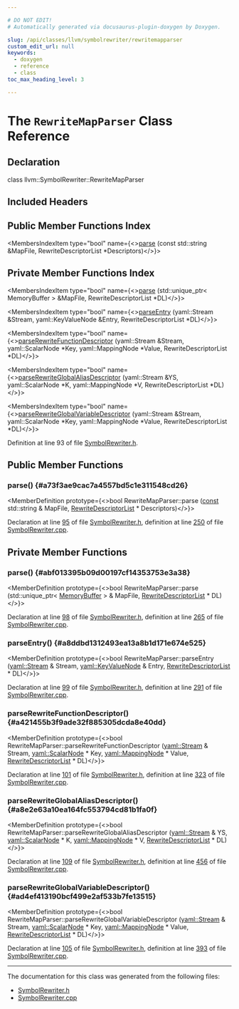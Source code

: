```yaml
---

# DO NOT EDIT!
# Automatically generated via docusaurus-plugin-doxygen by Doxygen.

slug: /api/classes/llvm/symbolrewriter/rewritemapparser
custom_edit_url: null
keywords:
  - doxygen
  - reference
  - class
toc_max_heading_level: 3

---
```





# The `RewriteMapParser` Class Reference

<DoxygenPage pluginConfig={pluginConfig}>



## Declaration

<CodeBlock>class llvm::SymbolRewriter::RewriteMapParser</CodeBlock>

## Included Headers

<IncludesList>
<IncludesListItem
  filePath="llvm/Transforms/Utils/SymbolRewriter.h"
  permalink="/docs/api/files/include/include/llvm/include/llvm/transforms/include/llvm/transforms/utils/symbolrewriter-h"
  isLocal="true" />
</IncludesList>

## Public Member Functions Index

<MembersIndex>

<MembersIndexItem
  type="bool"
  name={<><a href="#a73f3ae9cac7a4557bd5c1e311548cd26">parse</a> (const std::string &amp;MapFile, RewriteDescriptorList &#42;Descriptors)</>}>
</MembersIndexItem>

</MembersIndex>

## Private Member Functions Index

<MembersIndex>

<MembersIndexItem
  type="bool"
  name={<><a href="#abf013395b09d00197cf14353753e3a38">parse</a> (std::unique&#95;ptr&lt; MemoryBuffer &gt; &amp;MapFile, RewriteDescriptorList &#42;DL)</>}>
</MembersIndexItem>

<MembersIndexItem
  type="bool"
  name={<><a href="#a8ddbd1312493ea13a8b1d171e674e525">parseEntry</a> (yaml::Stream &amp;Stream, yaml::KeyValueNode &amp;Entry, RewriteDescriptorList &#42;DL)</>}>
</MembersIndexItem>

<MembersIndexItem
  type="bool"
  name={<><a href="#a421455b3f9ade32f885305dcda8e40dd">parseRewriteFunctionDescriptor</a> (yaml::Stream &amp;Stream, yaml::ScalarNode &#42;Key, yaml::MappingNode &#42;Value, RewriteDescriptorList &#42;DL)</>}>
</MembersIndexItem>

<MembersIndexItem
  type="bool"
  name={<><a href="#a8e2e63a10ea164fc553794cd81b1fa0f">parseRewriteGlobalAliasDescriptor</a> (yaml::Stream &amp;YS, yaml::ScalarNode &#42;K, yaml::MappingNode &#42;V, RewriteDescriptorList &#42;DL)</>}>
</MembersIndexItem>

<MembersIndexItem
  type="bool"
  name={<><a href="#ad4ef413190bcf499e2af533b7fe13515">parseRewriteGlobalVariableDescriptor</a> (yaml::Stream &amp;Stream, yaml::ScalarNode &#42;Key, yaml::MappingNode &#42;Value, RewriteDescriptorList &#42;DL)</>}>
</MembersIndexItem>

</MembersIndex>


Definition at line 93 of file <a href="/docs/api/files/include/include/llvm/include/llvm/transforms/include/llvm/transforms/utils/symbolrewriter-h">SymbolRewriter.h</a>.

<SectionDefinition>

## Public Member Functions

### parse() {#a73f3ae9cac7a4557bd5c1e311548cd26}

<MemberDefinition
  prototype={<>bool RewriteMapParser::parse (<a href="/docs/api/files/lib/lib/target/lib/target/aarch64/aarch64promoteconstant-cpp/#a90f8350fecae261c25be85d38b451bff">const</a> std::string &amp; MapFile, <a href="/docs/api/namespaces/llvm/symbolrewriter/#a0595c7fd39f8a8f9819d30602e4335f7">RewriteDescriptorList</a> &#42; Descriptors)</>}>

Declaration at line <a href="/docs/api/files/include/include/llvm/include/llvm/transforms/include/llvm/transforms/utils/symbolrewriter-h/#l00095">95</a> of file <a href="/docs/api/files/include/include/llvm/include/llvm/transforms/include/llvm/transforms/utils/symbolrewriter-h">SymbolRewriter.h</a>, definition at line <a href="/docs/api/files/lib/lib/transforms/lib/transforms/utils/symbolrewriter-cpp/#l00250">250</a> of file <a href="/docs/api/files/lib/lib/transforms/lib/transforms/utils/symbolrewriter-cpp">SymbolRewriter.cpp</a>.
</MemberDefinition>

</SectionDefinition>

<SectionDefinition>

## Private Member Functions

### parse() {#abf013395b09d00197cf14353753e3a38}

<MemberDefinition
  prototype={<>bool RewriteMapParser::parse (std::unique&#95;ptr&lt; <a href="/docs/api/classes/llvm/memorybuffer">MemoryBuffer</a> &gt; &amp; MapFile, <a href="/docs/api/namespaces/llvm/symbolrewriter/#a0595c7fd39f8a8f9819d30602e4335f7">RewriteDescriptorList</a> &#42; DL)</>}>

Declaration at line <a href="/docs/api/files/include/include/llvm/include/llvm/transforms/include/llvm/transforms/utils/symbolrewriter-h/#l00098">98</a> of file <a href="/docs/api/files/include/include/llvm/include/llvm/transforms/include/llvm/transforms/utils/symbolrewriter-h">SymbolRewriter.h</a>, definition at line <a href="/docs/api/files/lib/lib/transforms/lib/transforms/utils/symbolrewriter-cpp/#l00265">265</a> of file <a href="/docs/api/files/lib/lib/transforms/lib/transforms/utils/symbolrewriter-cpp">SymbolRewriter.cpp</a>.
</MemberDefinition>

### parseEntry() {#a8ddbd1312493ea13a8b1d171e674e525}

<MemberDefinition
  prototype={<>bool RewriteMapParser::parseEntry (<a href="/docs/api/classes/llvm/yaml/stream">yaml::Stream</a> &amp; Stream, <a href="/docs/api/classes/llvm/yaml/keyvaluenode">yaml::KeyValueNode</a> &amp; Entry, <a href="/docs/api/namespaces/llvm/symbolrewriter/#a0595c7fd39f8a8f9819d30602e4335f7">RewriteDescriptorList</a> &#42; DL)</>}>

Declaration at line <a href="/docs/api/files/include/include/llvm/include/llvm/transforms/include/llvm/transforms/utils/symbolrewriter-h/#l00099">99</a> of file <a href="/docs/api/files/include/include/llvm/include/llvm/transforms/include/llvm/transforms/utils/symbolrewriter-h">SymbolRewriter.h</a>, definition at line <a href="/docs/api/files/lib/lib/transforms/lib/transforms/utils/symbolrewriter-cpp/#l00291">291</a> of file <a href="/docs/api/files/lib/lib/transforms/lib/transforms/utils/symbolrewriter-cpp">SymbolRewriter.cpp</a>.
</MemberDefinition>

### parseRewriteFunctionDescriptor() {#a421455b3f9ade32f885305dcda8e40dd}

<MemberDefinition
  prototype={<>bool RewriteMapParser::parseRewriteFunctionDescriptor (<a href="/docs/api/classes/llvm/yaml/stream">yaml::Stream</a> &amp; Stream, <a href="/docs/api/classes/llvm/yaml/scalarnode">yaml::ScalarNode</a> &#42; Key, <a href="/docs/api/classes/llvm/yaml/mappingnode">yaml::MappingNode</a> &#42; Value, <a href="/docs/api/namespaces/llvm/symbolrewriter/#a0595c7fd39f8a8f9819d30602e4335f7">RewriteDescriptorList</a> &#42; DL)</>}>

Declaration at line <a href="/docs/api/files/include/include/llvm/include/llvm/transforms/include/llvm/transforms/utils/symbolrewriter-h/#l00101">101</a> of file <a href="/docs/api/files/include/include/llvm/include/llvm/transforms/include/llvm/transforms/utils/symbolrewriter-h">SymbolRewriter.h</a>, definition at line <a href="/docs/api/files/lib/lib/transforms/lib/transforms/utils/symbolrewriter-cpp/#l00323">323</a> of file <a href="/docs/api/files/lib/lib/transforms/lib/transforms/utils/symbolrewriter-cpp">SymbolRewriter.cpp</a>.
</MemberDefinition>

### parseRewriteGlobalAliasDescriptor() {#a8e2e63a10ea164fc553794cd81b1fa0f}

<MemberDefinition
  prototype={<>bool RewriteMapParser::parseRewriteGlobalAliasDescriptor (<a href="/docs/api/classes/llvm/yaml/stream">yaml::Stream</a> &amp; YS, <a href="/docs/api/classes/llvm/yaml/scalarnode">yaml::ScalarNode</a> &#42; K, <a href="/docs/api/classes/llvm/yaml/mappingnode">yaml::MappingNode</a> &#42; V, <a href="/docs/api/namespaces/llvm/symbolrewriter/#a0595c7fd39f8a8f9819d30602e4335f7">RewriteDescriptorList</a> &#42; DL)</>}>

Declaration at line <a href="/docs/api/files/include/include/llvm/include/llvm/transforms/include/llvm/transforms/utils/symbolrewriter-h/#l00109">109</a> of file <a href="/docs/api/files/include/include/llvm/include/llvm/transforms/include/llvm/transforms/utils/symbolrewriter-h">SymbolRewriter.h</a>, definition at line <a href="/docs/api/files/lib/lib/transforms/lib/transforms/utils/symbolrewriter-cpp/#l00456">456</a> of file <a href="/docs/api/files/lib/lib/transforms/lib/transforms/utils/symbolrewriter-cpp">SymbolRewriter.cpp</a>.
</MemberDefinition>

### parseRewriteGlobalVariableDescriptor() {#ad4ef413190bcf499e2af533b7fe13515}

<MemberDefinition
  prototype={<>bool RewriteMapParser::parseRewriteGlobalVariableDescriptor (<a href="/docs/api/classes/llvm/yaml/stream">yaml::Stream</a> &amp; Stream, <a href="/docs/api/classes/llvm/yaml/scalarnode">yaml::ScalarNode</a> &#42; Key, <a href="/docs/api/classes/llvm/yaml/mappingnode">yaml::MappingNode</a> &#42; Value, <a href="/docs/api/namespaces/llvm/symbolrewriter/#a0595c7fd39f8a8f9819d30602e4335f7">RewriteDescriptorList</a> &#42; DL)</>}>

Declaration at line <a href="/docs/api/files/include/include/llvm/include/llvm/transforms/include/llvm/transforms/utils/symbolrewriter-h/#l00105">105</a> of file <a href="/docs/api/files/include/include/llvm/include/llvm/transforms/include/llvm/transforms/utils/symbolrewriter-h">SymbolRewriter.h</a>, definition at line <a href="/docs/api/files/lib/lib/transforms/lib/transforms/utils/symbolrewriter-cpp/#l00393">393</a> of file <a href="/docs/api/files/lib/lib/transforms/lib/transforms/utils/symbolrewriter-cpp">SymbolRewriter.cpp</a>.
</MemberDefinition>

</SectionDefinition>

<hr/>

The documentation for this class was generated from the following files:

<ul>
<li><a href="/docs/api/files/include/include/llvm/include/llvm/transforms/include/llvm/transforms/utils/symbolrewriter-h">SymbolRewriter.h</a></li>
<li><a href="/docs/api/files/lib/lib/transforms/lib/transforms/utils/symbolrewriter-cpp">SymbolRewriter.cpp</a></li>
</ul>

</DoxygenPage>
